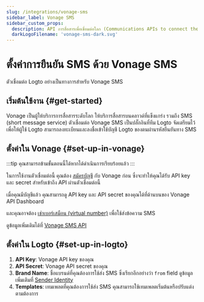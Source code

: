 ```yaml
---
slug: /integrations/vonage-sms
sidebar_label: Vonage SMS
sidebar_custom_props:
  description: API การสื่อสารเพื่อเชื่อมต่อโลก (Communications APIs to connect the world.)
  darkLogoFilename: 'vonage-sms-dark.svg'
---
```



# ตั้งค่าการยืนยัน SMS ด้วย Vonage SMS

ตัวเชื่อมต่อ Logto อย่างเป็นทางการสำหรับ Vonage SMS

<GuideTip />

## เริ่มต้นใช้งาน \{#get-started}

Vonage เป็นผู้ให้บริการการสื่อสารระดับโลก ให้บริการสื่อสารบนคลาวด์ที่แข็งแกร่ง รวมถึง SMS (short message service) ตัวเชื่อมต่อ Vonage SMS เป็นปลั๊กอินที่ทีม Logto จัดเตรียมไว้ เพื่อให้ผู้ใช้ Logto สามารถลงทะเบียนและลงชื่อเข้าใช้บัญชี Logto ของตนผ่านรหัสยืนยันทาง SMS

## ตั้งค่าใน Vonage \{#set-up-in-vonage}

:::tip
คุณสามารถข้ามขั้นตอนนี้ได้หากได้ดำเนินการเรียบร้อยแล้ว
:::

ในการใช้งานตัวเชื่อมต่อนี้ คุณต้อง [สมัครบัญชี](https://developer.vonage.com/en/account/guides/dashboard-management#create-and-configure-a-vonage-account) กับ Vonage ก่อน ซึ่งจะทำให้คุณได้รับ API key และ secret สำหรับเข้าถึง API ผ่านตัวเชื่อมต่อนี้

เมื่อคุณมีบัญชีแล้ว คุณสามารถดู API key และ API secret ของคุณได้ที่ด้านบนของ Vonage API Dashboard

และคุณอาจต้อง [เช่าเบอร์เสมือน (virtual number)](https://developer.vonage.com/en/numbers/guides/number-management#rent-a-virtual-number) เพื่อใช้ส่งข้อความ SMS

ดูข้อมูลเพิ่มเติมได้ที่ [Vonage SMS API](https://developer.vonage.com/en/messaging/sms/overview)

## ตั้งค่าใน Logto \{#set-up-in-logto}

1. **API Key**: Vonage API key ของคุณ
2. **API Secret**: Vonage API secret ของคุณ
3. **Brand Name**: ชื่อแบรนด์ที่คุณต้องการใช้ส่ง SMS ซึ่งเรียกอีกอย่างว่า `from` field ดูข้อมูลเพิ่มเติมที่ [Sender Identity](https://developer.vonage.com/en/messaging/sms/guides/custom-sender-id)
4. **Templates**: เทมเพลตที่คุณต้องการใช้ส่ง SMS คุณสามารถใช้เทมเพลตเริ่มต้นหรือปรับแต่งตามต้องการ
